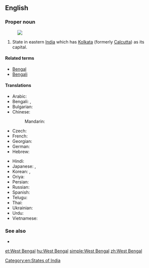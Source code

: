 ==English==
{{wikipedia}}

===Proper noun===
{{head|en|proper noun|head=[[West]] [[Bengal]]}}
[[Image:West Bengal in India (disputed hatched).svg|thumb|]]
# State in eastern [[India]] which has [[Kolkata]] (formerly [[Calcutta]]) as its capital.

====Related terms====
* [[Bengal]]
* [[Bengali]]

====Translations====
{{trans-top|state}}
* Arabic: {{t|ar|بنغال الغربية|f|tr=banghaal al-gharbíyya}}
* Bengali: {{t-|bn|পশ্চিম বঙ্গ|tr=Pôshcim Bônggô|sc=Beng|xs=Bengali}}, {{t+|bn|পশ্চিমবঙ্গ|tr=Pôshcimbônggô|sc=Beng|xs=Bengali}}
* Bulgarian: {{t|bg|Западна Бенгалия|f|tr=Západna Bengálija}}
* Chinese:
*: Mandarin: {{t|cmn|西孟加拉邦|tr=Xī-Mèngjiālā-bāng|sc=Hani}}
* Czech: {{t|cs|Západní Bengálsko|n}}
* French: {{t|fr|Bengale-Occidental|m}}
* Georgian: {{t|ka|ბენგალი|sc=Geor|xs=Georgian}}
* German: {{t|de|Westbengalen|n}}
* Hebrew: {{t|he|מערב בנגל}}
{{trans-mid}}
* Hindi: {{t|hi|पश्चिम बंगाल|tr=paścim baṅgāl|xs=Hindi}}
* Japanese: {{t|ja|西ベンガル州|tr=Nishi-Bengaru-shū}}, {{t|ja|西ベンガル|tr=Nishi-Bengaru}}
* Korean: {{t|ko|웨스트벵골 주|tr=Weseuteu Beng-gol ju|sc=Hang}}, {{t|ko|웨스트벵골|tr=Weseuteu Beng-gol|sc=Hang}}
* Oriya: {{t|or|ପଶ୍ଚିମ ବଙ୍ଗ|sc=Orya}}
* Persian: {{t|fa|بنگال غربی|xs=Persian}}
* Russian: {{t-|ru|Западная Бенгалия|f|tr=Západnaja Bengálija}}
* Spanish: {{t|es|Bengala Occidental|f}}
* Telugu: {{t+|te|పశ్చిమ బెంగాల్}}
* Thai: {{t|th|รัฐเบงกอลตะวันตก|tr=rát bayng-gor-lor dtà-wan-dtòk}}
* Ukrainian: {{t|uk|Західний Бенгал|m|tr=Záxidnyj Benhál|xs=Ukrainian}}
* Urdu: {{t|ur|مغربی بنگال|xs=Urdu}}
* Vietnamese: {{t|vi|Tây Bengal|xs=Vietnamese}}
{{trans-bottom}}

===See also===
* {{list|en|states of India}}

[[Category:en:States of India]]

[[et:West Bengal]]
[[hu:West Bengal]]
[[simple:West Bengal]]
[[zh:West Bengal]]
